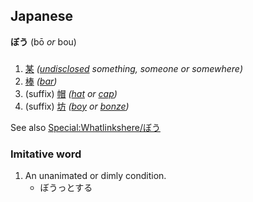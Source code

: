 == Japanese ==
'''ぼう''' (bō ''or'' bou)

=== {{Furigana}} ===

==== {{Onyomi}} ====
# [[某]] ''([[undisclosed]] something, someone or somewhere)''
# [[棒]] ''([[bar]])''
#(suffix) [[帽]] ''([[hat]] or [[cap]])''
#(suffix) [[坊]] ''([[boy]] or [[bonze]])''

{{onstub}}

See also [[Special:Whatlinkshere/ぼう]]

=== Imitative word ===
# An unanimated or dimly condition.
#* ぼうっとする